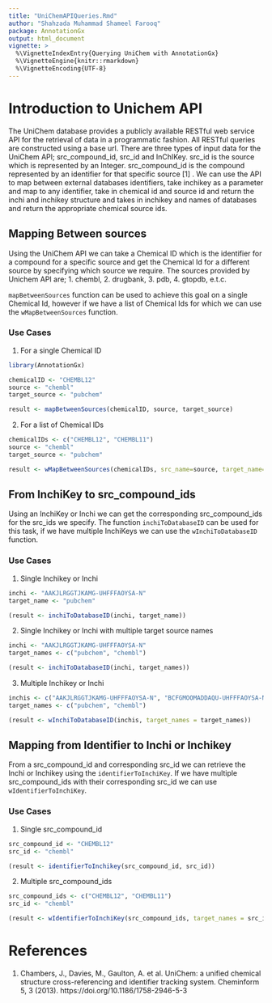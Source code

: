```yaml
---
title: "UniChemAPIQueries.Rmd"
author: "Shahzada Muhammad Shameel Farooq"
package: AnnotationGx
output: html_document
vignette: >
  %\VignetteIndexEntry{Querying UniChem with AnnotationGx}
  %\VignetteEngine{knitr::rmarkdown}
  %\VignetteEncoding{UTF-8}
---
```


# Introduction to Unichem API

The UniChem database provides a publicly available RESTful web service API for
the retrieval of data in a programmatic fashion. All RESTful queries are constructed
using a base url. There are three types of input data for the UniChem API;
src_compound_id, src_id and InChIKey. src_id is the source which is represented by
an Integer. src_compound_id is the compound represented by an identifier for that
specific source [1] . We can use the API to map between external databases identifiers,
take inchikey as a parameter and map to any identifier, take in chemical id and
source id and return the inchi and inchikey structure and  takes in inchikey and
names of databases and return the appropriate chemical source ids.

## Mapping Between sources

Using the UniChem API we can take a Chemical ID which is the identifier for a
compound for a specific source and get the Chemical Id for a different source by
specifying which source we require. The sources provided by Unichem API are;
1. chembl, 2. drugbank, 3. pdb, 4. gtopdb, e.t.c.

`mapBetweenSources` function can be used to achieve this goal on a single Chemical Id,
however if we have a list of Chemical Ids for which we can use the
`wMapBetweenSources` function.

### Use Cases

1. For a single Chemical ID
```r
library(AnnotationGx)

chemicalID <- "CHEMBL12"
source <- "chembl"
target_source <- "pubchem"

result <- mapBetweenSources(chemicalID, source, target_source)
```

2. For a list of Chemical IDs
```r
chemicalIDs <- c("CHEMBL12", "CHEMBL11")
source <- "chembl"
target_source <- "pubchem"

result <- wMapBetweenSources(chemicalIDs, src_name=source, target_name=target_source)
```

## From InchiKey to src_compound_ids

Using an InchiKey or Inchi we can get the corresponding src_compound_ids for the src_ids
we specify. The function `inchiToDatabaseID` can be used for this task, if we
have multiple InchiKeys we can use the `wInchiToDatabaseID` function.

### Use Cases

1. Single Inchikey or Inchi
```r
inchi <- "AAKJLRGGTJKAMG-UHFFFAOYSA-N"
target_name <- "pubchem"

(result <- inchiToDatabaseID(inchi, target_name))
```

2. Single Inchikey or Inchi with multiple target source names
```r
inchi <- "AAKJLRGGTJKAMG-UHFFFAOYSA-N"
target_names <- c("pubchem", "chembl")

(result <- inchiToDatabaseID(inchi, target_names))
```

3. Multiple Inchikey or Inchi
```r
inchis <- c("AAKJLRGGTJKAMG-UHFFFAOYSA-N", "BCFGMOOMADDAQU-UHFFFAOYSA-N")
target_names <- c("pubchem", "chembl")

(result <- wInchiToDatabaseID(inchis, target_names = target_names))
```

## Mapping from Identifier to Inchi or Inchikey

From a src_compound_id and corresponding src_id we can retrieve the Inchi or Inchikey
using the `identifierToInchiKey`. If we have multiple src_compound_ids with their
corresponding src_id we can use `wIdentifierToInchiKey`.

### Use Cases

1. Single src_compound_id
```r
src_compound_id <- "CHEMBL12"
src_id <- "chembl"

(result <- identifierToInchikey(src_compound_id, src_id))
```

2. Multiple src_compound_ids
```r
src_compound_ids <- c("CHEMBL12", "CHEMBL11")
src_id <- "chembl"

(result <- wIdentifierToInchiKey(src_compound_ids, target_names = src_id))
```

# References
1. Chambers, J., Davies, M., Gaulton, A. et al. UniChem: a unified chemical structure cross-referencing and identifier tracking system.
   Cheminform 5, 3 (2013). https://doi.org/10.1186/1758-2946-5-3
